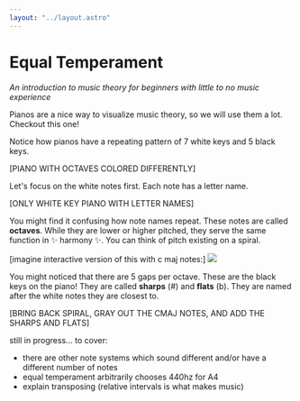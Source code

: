 ```yaml
---
layout: "../layout.astro"
---
```



# Equal Temperament

_An introduction to music theory for beginners with little to no music experience_

Pianos are a nice way to visualize music theory, so we will use them a lot. Checkout this one!

<Piano client:load />

Notice how pianos have a repeating pattern of 7 white keys and 5 black keys.

[PIANO WITH OCTAVES COLORED DIFFERENTLY]

Let's focus on the white notes first. Each note has a letter name.

[ONLY WHITE KEY PIANO WITH LETTER NAMES]

You might find it confusing how note names repeat. These notes are called **octaves**. While they are lower or higher pitched, they serve the same function in ✨ harmony ✨. You can think of pitch existing on a spiral.

[imagine interactive version of this with c maj notes:]
![](https://i.ytimg.com/vi/vS8PEM-ookc/maxresdefault.jpg)

You might noticed that there are 5 gaps per octave. These are the black keys on the piano! They are called **sharps** (#) and **flats** (b). They are named after the white notes they are closest to.

[BRING BACK SPIRAL, GRAY OUT THE CMAJ NOTES, AND ADD THE SHARPS AND FLATS]

still in progress... to cover:

- there are other note systems which sound different and/or have a different number of notes
- equal temperament arbitrarily chooses 440hz for A4
- explain transposing (relative intervals is what makes music)
